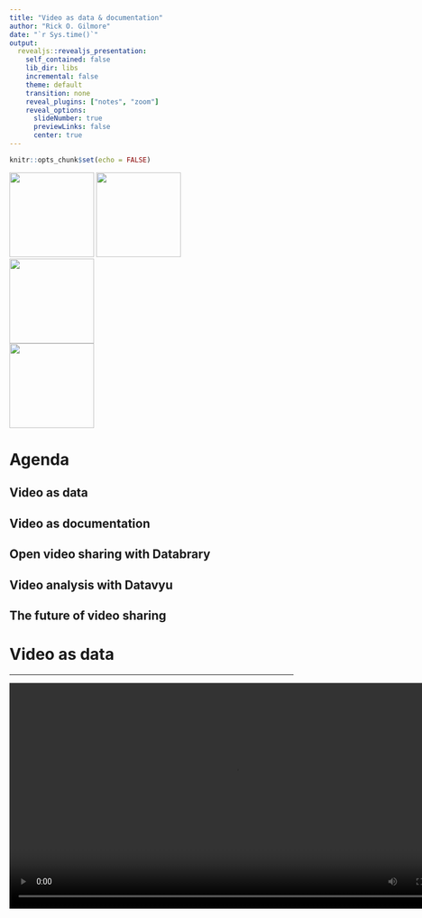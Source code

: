 ```yaml
---
title: "Video as data & documentation"
author: "Rick O. Gilmore"
date: "`r Sys.time()`"
output:
  revealjs::revealjs_presentation:
    self_contained: false
    lib_dir: libs
    incremental: false
    theme: default
    transition: none
    reveal_plugins: ["notes", "zoom"]
    reveal_options:
      slideNumber: true
      previewLinks: false
      center: true
---
```


```r
knitr::opts_chunk$set(echo = FALSE)
```

<div class="centered">
<img src="https://upload.wikimedia.org/wikipedia/commons/8/87/NSF_Logo.PNG" height=150px>
<img src="https://science.nichd.nih.gov/confluence/download/attachments/34472103/NICHD-vertical-2-color.png?version=1&modificationDate=1477410070000&api=v2" height=150px>
</br>
<img src="https://sloan.org/storage/app/media/Logos/Sloan-Logo-stacked-black-web.png" height=150px>
</br>
<img src="https://scontent-iad3-1.xx.fbcdn.net/v/t1.0-1/p200x200/30742999_10155158496606116_5443541606508527616_n.png?_nc_cat=0&oh=67265a186721fd0a36e640e780743cd4&oe=5B5FD0DB" height=150px/>
</div>

# Agenda

## Video as data

## Video as documentation

## Open video sharing with Databrary

## Video analysis with Datavyu

## The future of video sharing

# Video as data

---

<video width="800" controls>
  <source src="https://nyu.databrary.org/slot/27087/0,372193/asset/119877/download?inline=true#t0,45" type="video/mp4">
Your browser does not support the video tag.
</video>

Adolph, K., Tamis-LeMonda, C. & Gilmore, R.O. (2017). PLAY Project: Pilot Data Collections. Databrary. Retrieved April 24, 2018 from https://nyu.databrary.org/volume/444.

## Video...

## Captures the complexities and nuances of behavior unlike any other measure

## Can be readily repurposed to answer new questions

## Contains faces & voices that make it hard(er) to share openly

## Involves large file sizes that pose challenges to storage & streaming

# Video as documentation

---

<video width="800" controls>
  <source src="https://nyu.databrary.org/slot/14765/0,79273/asset/64898/download?inline=true" type="video/mp4">
Your browser does not support the video tag.
</video>

The PLAY Project Wiki: <https://dev1.ed-projects.nyu.edu/wikis/docuwiki/doku.php/landing>

---

<video width="800" controls>
  <source src="https://nyu.databrary.org/slot/16668/0,140984/asset/72645/download?inline=true" type="video/mp4">
Your browser does not support the video tag.
</video>

Bahrick, L.E. (2017). Multisensory Attention Assessment Protocol (MAAP). Databrary. http://doi.org/10.17910/B7.326.

---

<video width="800" controls>
  <source src="https://nyu.databrary.org/slot/9809/-/asset/11354/download?inline=true" type="video/mp4">
Your browser does not support the video tag.
</video>

Naigles, L. (2014). Children use syntax to learn verb meanings. Databrary. http://doi.org/10.17910/B7J01M.

---

<img src="https://nyu.databrary.org/slot/15068/-/asset/63850/download?inline=true" height=300px/>

<audio controls>
  <source src="https://nyu.databrary.org/slot/12213/0,15046/asset/46757/download?inline=true" type="audio/mpeg">
Your browser does not support the audio element.
</audio>
<audio controls>
  <source src="https://nyu.databrary.org/slot/12212/0,15046/asset/46748/download?inline=true" type="audio/mpeg">
Your browser does not support the audio element.
</audio>

Cole, P.M., Gilmore, R.O., Scherf, K.S. & Perez-Edgar, K. (2016). The Proximal Emotional Environment Project (PEEP). Databrary. http://doi.org/10.17910/B7.248.

## Video (& audio)...

## Reveal critical procedural details that text-based descriptions omit

## Capture the complexities and nuances of *experimenter* behavior unlike any other measure

## Are a "gold-standard" in documenting procedures, displays, & materials

## Can document annotation/code definitions, supplementing text-based descriptions

---

<a href="https://dev1.ed-projects.nyu.edu/wikis/docuwiki/doku.php/manual2#operational_definitions">
<img src="img/play-wiki-sentence-def.jpg"/>
</a>

The PLAY Project Wiki: <https://dev1.ed-projects.nyu.edu/wikis/docuwiki/doku.php/landing>

---

<video width="800" controls>
  <source src="https://nyu.databrary.org/slot/14765/-/asset/63348/download?inline=true" type="video/mp4">
Your browser does not support the video tag.
</video>

The PLAY Project Wiki: <https://dev1.ed-projects.nyu.edu/wikis/docuwiki/doku.php/landing>

---

<a href="http://www.apa.org/science/about/psa/2017/10/video-data.aspx">
<img src="img/video-data-doc-apa.jpg"/>
</a>

Adolph, K.E., Gilmore, R.O., & Kennedy, J.L. (2017, October). Video data and documentation will improve psychological science. *Psychological Science Agenda*.

<!-- --- -->

<!-- <a href="http://doi.org/doi:10.1038/s41562-017-0128"> -->
<!-- <img src="img/nature-human-beh.jpg"/> -->
<!-- </a> -->

<!-- Gilmore, R.O. & Adolph, K.E. (2017). Video can make behavioural science more reproducible. *Nature Human Behaviour*. -->

---

> If a picture paints a thousand words, then why can't I paint you?
The words will never show the you I've come to know.

"If", Bread

# Open video sharing

---

<video width="800" autoplay loop>
  <source src="mov/databrary-splash.mp4" type="video/mp4">
Your browser does not support the video tag.
</video>

---

<a href="http://databrary.org">
<img src="https://nyu.databrary.org/web/images/logo/databrary-nav.svg" height=300px/>
</a>

is...

## A data library

## Specialized for storing, sharing, browsing, and reusing video & audio recordings

---

<a href="http://databrary.org">
<img src="https://nyu.databrary.org/web/images/logo/databrary-nav.svg" height=300px/>
</a>

Stores and shares...

## Session (person + place + time) metadata + other types of data

---

<a href="http://databrary.org">
<img src="https://nyu.databrary.org/web/images/logo/databrary-nav.svg" height=300px/>
</a>

Provides...

## a policy framework for *securely* and *ethically* sharing identifiable data

---

<a href="http://databrary.org">
<img src="https://nyu.databrary.org/web/images/logo/databrary-nav.svg" height=300px/>
</a>

Encourages (but does not require) ...

## Open (unrestricted) data sharing

### No requirement for collaboration or co-authorship

### Expectation of citation

## Sharing identifiable data

## Unaltered videos are most valuable for reuse

## Videos are identifiable, so sharing requires participant permission

## **Restrict access**: To researchers formally authorized by their institutions

### [Access agreement](https://www.databrary.org/resources/agreement.html) signed by researcher, institution

---

```r
library(databraryapi)
db_stats_now <- databraryapi::get_db_stats()
```

###  `r db_stats_now['institutions']` Institutions • `r db_stats_now['investigators']` Investigators

<img src="img/databrary-institutions.jpg" width=800px/>

## **Seek permission to share**: Using [standardized template language](https://www.databrary.org/resources/templates/release-template.html)

---

<img src="img/release-levels.jpg">

<https://www.databrary.org/resources/guide/investigators/release/release-levels.html>

## Store for research team/collaborator use; preservation

## Share with other researchers (with participant permission)

# How does it work?

## Register for access

### Databrary staff get in touch
### Institution signs [Databrary Access Agreement](https://www.databrary.org/resources/agreement.html)

## Browsing

### Log on
### Search, filter, play
### Most teaching & pre-research use cases do not require IRB approval

## Sharing data

### Upload as-as-you go ("self-curate")
### Add metadata, links to other resources
### Give collaborators access
### Share when you're ready (paper goes to press, grant ends)

## Secondary (re)use

### Get IRB approval
### Search, filter
### Download
### Code & use videos

# Video analysis with Datavyu

---

<video controls autoplay loop>
  <source src="mov/datavyu.mp4" type="video/mp4">
</video>

---

<video width="800" controls>
  <source src="https://nyu.databrary.org/slot/27087/0,372193/asset/119877/download?inline=true#t47" type="video/mp4">
Your browser does not support the video tag.
</video>

# The future of video sharing

## Domains beyond developmental psychology

---

<img src="http://cas.la.psu.edu/images/sticker.jpg/@@images/2e843ca5-9446-49a7-802b-b145d4004d75.jpeg" width=700px/>

## From data repository to analysis platform

---

<video controls>
  <source src="mov/summarize_demog.mp4" type="video/mp4">
</video>

### Scriptable visualization

---

<img src="https://github.com/PLAY-behaviorome/video-coding/blob/master/img/NYU019/time-line-plot-00-60-1.png?raw=true"/>

### Visualize [Datavyu timelines](https://github.com/PLAY-behaviorome/video-coding) stored on Databrary

---

## Machine-assisted audio & video analysis

---

<video width="600" controls>
  <source src="mov/Construction.mp4" type="video/mp4">
Your browser does not support the video tag.
</video>

*Source*: Ori Ossmy (NYU)

---

<video width="800" controls>
  <source src="mov/cusack_annotate3.mp4" type="video/mp4">
Your browser does not support the video tag.
</video>

*Source*: LookIt, Kim Scott (MIT), & Rhodri Cusack (Trinity College Dublin)

---

<img src="https://github.com/gilmore-lab/sips-2017-video-reproducibility/blob/master/img/gilmore-adolph-nat-hum-beh.jpg?raw=true" height=500px>
</a>

Gilmore, R.O. & Adolph, K.E. (2017). Video can make behavioural science more reproducible. *Nature Human Behaviour*. [doi:10.1038/s41562-017-0128](http://doi.org/10.1038/s41562-017-0128)

# Let's share video and discover more, faster

---

### [databrary.org](https://databrary.org), @databrary

### [datavyu.org](https://datavyu.org), @datavyu

### rogilmore@psu.edu

### [gilmore-lab.github.io](http://gilmore-lab.github.io)

### <http://gilmore-lab.github.io/2018-04-25-introducing-databrary/>

---

This talk was produced on `r Sys.time()` in [RStudio 1.1.383](http://rstudio.com) using R Markdown and the reveal.JS framework.
The code and materials used to generate the slides may be found at <https://github.com/gilmore-lab/2018-04-25-introducing-databrary/>. 
Information about the R Session that produced the slides is as follows:

---

```r
sessionInfo()
```
